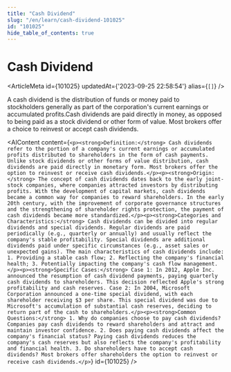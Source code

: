 ```yaml
---
title: "Cash Dividend"
slug: "/en/learn/cash-dividend-101025"
id: "101025"
hide_table_of_contents: true
---
```



# Cash Dividend

<ArticleMeta id={101025} updatedAt={'2023-09-25 22:58:54'} alias={`[]`} />
<div className='border-solid border-b border-t-0 my-4 border-[var(--ifm-color-gray-300)]' />

A cash dividend is the distribution of funds or money paid to stockholders generally as part of the corporation's current earnings or accumulated profits.Cash dividends are paid directly in money, as opposed to being paid as a stock dividend or other form of value. Most brokers offer a choice to reinvest or accept cash dividends.

<AIContent content={`<p><strong>Definition:</strong> Cash dividends refer to the portion of a company's current earnings or accumulated profits distributed to shareholders in the form of cash payments. Unlike stock dividends or other forms of value distribution, cash dividends are paid directly in monetary form. Most brokers offer the option to reinvest or receive cash dividends.</p><p><strong>Origin:</strong> The concept of cash dividends dates back to the early joint-stock companies, where companies attracted investors by distributing profits. With the development of capital markets, cash dividends became a common way for companies to reward shareholders. In the early 20th century, with the improvement of corporate governance structures and the strengthening of shareholder rights protection, the payment of cash dividends became more standardized.</p><p><strong>Categories and Characteristics:</strong> Cash dividends can be divided into regular dividends and special dividends. Regular dividends are paid periodically (e.g., quarterly or annually) and usually reflect the company's stable profitability. Special dividends are additional dividends paid under specific circumstances (e.g., asset sales or unexpected gains). The main characteristics of cash dividends include: 1. Providing a stable cash flow; 2. Reflecting the company's financial health; 3. Potentially impacting the company's cash flow management.</p><p><strong>Specific Cases:</strong> Case 1: In 2012, Apple Inc. announced the resumption of cash dividend payments, paying quarterly cash dividends to shareholders. This decision reflected Apple's strong profitability and cash reserves. Case 2: In 2004, Microsoft Corporation announced a one-time special dividend, with each shareholder receiving $3 per share. This special dividend was due to Microsoft's accumulation of substantial cash reserves, deciding to return part of the cash to shareholders.</p><p><strong>Common Questions:</strong> 1. Why do companies choose to pay cash dividends? Companies pay cash dividends to reward shareholders and attract and maintain investor confidence. 2. Does paying cash dividends affect the company's financial status? Paying cash dividends reduces the company's cash reserves but also reflects the company's profitability and financial health. 3. Do shareholders have to accept cash dividends? Most brokers offer shareholders the option to reinvest or receive cash dividends.</p>`} id={101025} />
